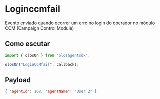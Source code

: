 # Loginccmfail

Evento enviado quando ocorrer um erro no login do operador no módulo CCM (Campaign Control Module)

## Como escutar

```js copy
import { olosOn } from "olosagentsdk";

olosOn("LoginCCMfail", callback);
```

## Payload

```json copy
{ "agentId": 108, "agentName": "User 2" }
```
